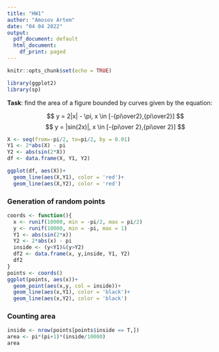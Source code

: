 ```yaml
---
title: "HW1"
author: "Amosov Artem"
date: "04 04 2022"
output:
  pdf_document: default
  html_document:
    df_print: paged
---
```


```r
knitr::opts_chunk$set(echo = TRUE)
```

```r
library(ggplot2)
library(sp)
```

**Task**: find the area of a figure bounded by curves given by the equation:

$$
 y = 2|x| - \pi, x \in [-{pi\over2},{pi\over2}]
$$
$$
 y = |sin(2x)|, x \in [-{pi\over 2},{pi\over 2}]
$$

```r
X <- seq(from=-pi/2, to=pi/2, by = 0.01)
Y1 <- 2*abs(X) - pi
Y2 <- abs(sin(2*X))
df <- data.frame(X, Y1, Y2)

ggplot(df, aes(X))+
  geom_line(aes(X,Y1), color = 'red')+
  geom_line(aes(X,Y2), color = 'red')
```



### Generation of random points
```r
coords <- function(){
  x <- runif(10000, min = -pi/2, max = pi/2)
  y <- runif(10000, min = -pi, max = 1)
  Y1 <- abs(sin(2*x))
  Y2 <- 2*abs(x) - pi
  inside <- (y<Y1)&(y>Y2)
  df2 <- data.frame(x, y,inside, Y1, Y2)
  df2
}
points <- coords()
ggplot(points, aes(x))+
  geom_point(aes(x,y, col = inside))+
  geom_line(aes(x,Y1), color = 'black')+
  geom_line(aes(x,Y2), color = 'black')
```

### Counting area
```r
inside <- nrow(points[points$inside == T,])
area <- pi*(pi+1)*(inside/10000)
area
```


